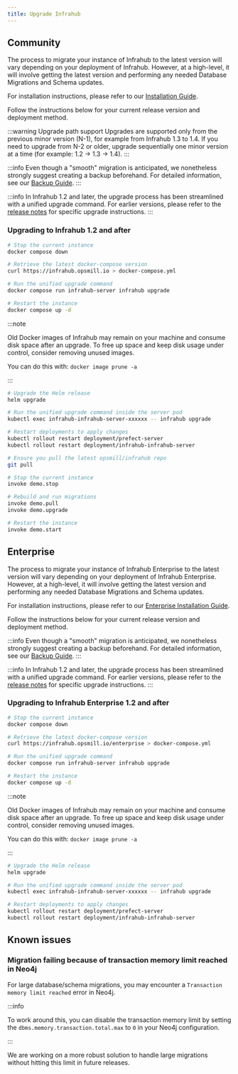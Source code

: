 ```yaml
---
title: Upgrade Infrahub
---
```



## Community

The process to migrate your instance of Infrahub to the latest version will vary depending on your deployment of Infrahub. However, at a high-level, it will involve getting the latest version and performing any needed Database Migrations and Schema updates.

For installation instructions, please refer to our [Installation Guide](./installation.mdx).

Follow the instructions below for your current release version and deployment method.

:::warning Upgrade path support
Upgrades are supported only from the previous minor version (N-1), for example from Infrahub 1.3 to 1.4. If you need to upgrade from N-2 or older, upgrade sequentially one minor version at a time (for example: 1.2 -> 1.3 -> 1.4).
:::

:::info
Even though a "smooth" migration is anticipated, we nonetheless strongly suggest creating a backup beforehand. For detailed information, see our [Backup Guide](./database-backup.mdx).
:::

:::info
In Infrahub 1.2 and later, the upgrade process has been streamlined with a unified upgrade command.
For earlier versions, please refer to the [release notes](../release-notes/infrahub/) for specific upgrade instructions.
:::

### Upgrading to Infrahub 1.2 and after

<Tabs>
<TabItem value="docker" label="Docker" default>

```bash
# Stop the current instance
docker compose down

# Retrieve the latest docker-compose version
curl https://infrahub.opsmill.io > docker-compose.yml

# Run the unified upgrade command
docker compose run infrahub-server infrahub upgrade

# Restart the instance
docker compose up -d
```

:::note

Old Docker images of Infrahub may remain on your machine and consume disk space after an upgrade. To free up space and keep disk usage under control, consider removing unused images.

You can do this with: `docker image prune -a`

:::

</TabItem>
<TabItem value="helm" label="Helm">

```bash
# Upgrade the Helm release
helm upgrade

# Run the unified upgrade command inside the server pod
kubectl exec infrahub-infrahub-server-xxxxxx -- infrahub upgrade

# Restart deployments to apply changes
kubectl rollout restart deployment/prefect-server
kubectl rollout restart deployment/infrahub-infrahub-server
```

</TabItem>

<TabItem value="devdemo" label="Dev/Demo">

```bash
# Ensure you pull the latest opsmill/infrahub repo
git pull

# Stop the current instance
invoke demo.stop

# Rebuild and run migrations
invoke demo.pull
invoke demo.upgrade

# Restart the instance
invoke demo.start
```

</TabItem>
</Tabs>

## Enterprise<EnterpriseBadge />

The process to migrate your instance of Infrahub Enterprise to the latest version will vary depending on your deployment of Infrahub Enterprise. However, at a high-level, it will involve getting the latest version and performing any needed Database Migrations and Schema updates.

For installation instructions, please refer to our [Enterprise Installation Guide](./installation.mdx#enterprise).

Follow the instructions below for your current release version and deployment method.

:::info
Even though a "smooth" migration is anticipated, we nonetheless strongly suggest creating a backup beforehand. For detailed information, see our [Backup Guide](./database-backup.mdx).
:::

:::info
In Infrahub 1.2 and later, the upgrade process has been streamlined with a unified upgrade command.
For earlier versions, please refer to the [release notes](/release-notes/infrahub) for specific upgrade instructions.
:::

### Upgrading to Infrahub Enterprise 1.2 and after

<Tabs>
<TabItem value="docker" label="Docker" default>

```bash
# Stop the current instance
docker compose down

# Retrieve the latest docker-compose version
curl https://infrahub.opsmill.io/enterprise > docker-compose.yml

# Run the unified upgrade command
docker compose run infrahub-server infrahub upgrade

# Restart the instance
docker compose up -d
```

:::note

Old Docker images of Infrahub may remain on your machine and consume disk space after an upgrade. To free up space and keep disk usage under control, consider removing unused images.

You can do this with: `docker image prune -a`

:::

</TabItem>
<TabItem value="helm" label="Helm">

```bash
# Upgrade the Helm release
helm upgrade

# Run the unified upgrade command inside the server pod
kubectl exec infrahub-infrahub-server-xxxxxx -- infrahub upgrade

# Restart deployments to apply changes
kubectl rollout restart deployment/prefect-server
kubectl rollout restart deployment/infrahub-infrahub-server
```

</TabItem>
</Tabs>

## Known issues

### Migration failing because of transaction memory limit reached in Neo4j

For large database/schema migrations, you may encounter a `Transaction memory limit reached` error in Neo4j.

:::info

To work around this, you can disable the transaction memory limit by setting the `dbms.memory.transaction.total.max` to `0` in your Neo4j configuration.

:::

We are working on a more robust solution to handle large migrations without hitting this limit in future releases.
